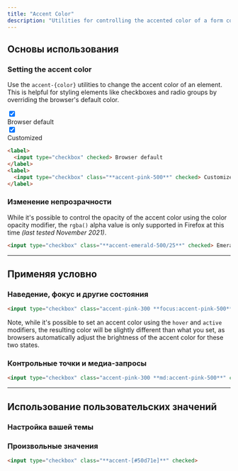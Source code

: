 ```yaml
---
title: "Accent Color"
description: "Utilities for controlling the accented color of a form control."
---
```




## Основы использования

### Setting the accent color

Use the `accent-{color}` utilities to change the accent color of an element. This is helpful for styling elements like checkboxes and radio groups by overriding the browser's default color.

<Example>
  <div class="flex flex-wrap justify-center gap-6">
    <label class="flex items-center space-x-2">
      <input type="checkbox" checked>
      <div class="text-gray-900 text-sm font-semibold">
        Browser default
      </div>
    </label>
    <label class="flex items-center space-x-2">
      <input type="checkbox" class="accent-pink-500" checked>
      <div class="text-gray-900 text-sm font-semibold">
        Customized
      </div>
    </label>
  </div>
</Example>

```html
<label>
  <input type="checkbox" checked> Browser default
</label>
<label>
  <input type="checkbox" class="**accent-pink-500**" checked> Customized
</label>
```

### Изменение непрозрачности

While it's possible to control the opacity of the accent color using the color opacity modifier, the `rgba()` alpha value is only supported in Firefox at this time *(last tested November 2021)*.

```html
<input type="checkbox" class="**accent-emerald-500/25**" checked> Emerald
```

---

## <Heading ignore>Применяя условно</Heading>

### <Heading ignore>Наведение, фокус и другие состояния</Heading>

<HoverFocusAndOtherStates featuredClass="accent-pink-500">

```html
<input type="checkbox" class="accent-pink-300 **focus:accent-pink-500**" checked>
```

Note, while it's possible to set an accent color using the `hover` and `active` modifiers, the resulting color will be slightly different than what you set, as browsers automatically adjust the brightness of the accent color for these two states.

</HoverFocusAndOtherStates>

### <Heading ignore>Контрольные точки и медиа-запросы</Heading>

<BreakpointsAndMediaQueries featuredClass="accent-pink-500">

```html
<input type="checkbox" class="accent-pink-300 **md:accent-pink-500**" checked>
```

</BreakpointsAndMediaQueries>

---

## Использование пользовательских значений

### Настройка вашей темы

<CustomizePluginColors name="accent" configKey="accentColor" />

### Произвольные значения

<ArbitraryValues property="accent-color">

```html
<input type="checkbox" class="**accent-[#50d71e]**" checked>
```

</ArbitraryValues>
